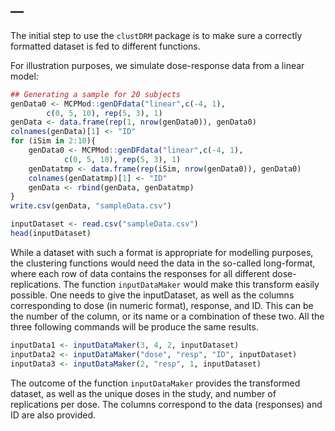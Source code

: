 ---
---

<link rel="stylesheet" href="styles.css" type="text/css">

The initial step to use the `clustDRM` package is to make sure a correctly
formatted dataset is fed to different functions.

For illustration purposes, we simulate dose-response data from a linear model:

```r
## Generating a sample for 20 subjects
genData0 <- MCPMod::genDFdata("linear",c(-4, 1), 
		c(0, 5, 10), rep(5, 3), 1)
genData <- data.frame(rep(1, nrow(genData0)), genData0)
colnames(genData)[1] <- "ID"
for (iSim in 2:10){
	genData0 <- MCPMod::genDFdata("linear",c(-4, 1), 
			c(0, 5, 10), rep(5, 3), 1)
	genDatatmp <- data.frame(rep(iSim, nrow(genData0)), genData0)
	colnames(genDatatmp)[1] <- "ID"
	genData <- rbind(genData, genDatatmp)
}
write.csv(genData, "sampleData.csv")

inputDataset <- read.csv("sampleData.csv")
head(inputDataset)
```

While a dataset with such a format is appropriate for modelling purposes, the
clustering functions would need the data in the so-called long-format, where
each row of data contains the responses for all different dose-replications. The
function `inputDataMaker` would make this transform easily possible. One needs
to give the inputDataset, as well as the columns corresponding to dose (in
numeric format), response, and ID. This can be the number of the column, or its
name or a combination of these two. All the three following commands will be
produce the same results.

```r
inputData1 <- inputDataMaker(3, 4, 2, inputDataset)
inputData2 <- inputDataMaker("dose", "resp", "ID", inputDataset)
inputData3 <- inputDataMaker(2, "resp", 1, inputDataset)

```

The outcome of the function `inputDataMaker` provides the transformed dataset, 
as well as the unique doses in the study, and number of replications per dose.
The columns correspond to the data (responses) and ID are also provided.
